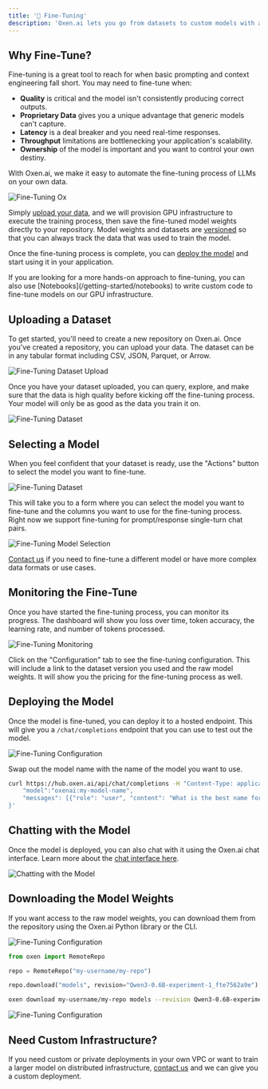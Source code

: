 ```yaml
---
title: '🦾 Fine-Tuning'
description: 'Oxen.ai lets you go from datasets to custom models with a few clicks.'
---
```


## Why Fine-Tune?

Fine-tuning is a great tool to reach for when basic prompting and context engineering fall short. You may need to fine-tune when:

* **Quality** is critical and the model isn't consistently producing correct outputs.
* **Proprietary Data** gives you a unique advantage that generic models can't capture.
* **Latency**  is a deal breaker and you need real-time responses.
* **Throughput** limitations are bottlenecking your application's scalability.
* **Ownership** of the model is important and you want to control your own destiny.

With Oxen.ai, we make it easy to automate the fine-tuning process of LLMs on your own data.

<img alt="Fine-Tuning Ox" className="rounded-xl" src="/images/fine_tuning/fine-tune-ox.jpg" />

Simply [upload your data](/getting-started/datasets), and we will provision GPU infrastructure to execute the training process, then save the fine-tuned model weights directly to your repository. Model weights and datasets are [versioned](/getting-started/versioning) so that you can always track the data that was used to train the model.

Once the fine-tuning process is complete, you can [deploy the model](/getting-started/inference) and start using it in your application.

<Info>
If you are looking for a more hands-on approach to fine-tuning, you can also use [Notebooks](/getting-started/notebooks) to write custom code to fine-tune models on our GPU infrastructure.
</Info>

## Uploading a Dataset

To get started, you'll need to create a new repository on Oxen.ai. Once you've created a repository, you can upload your data. The dataset can be in any tabular format including CSV, JSON, Parquet, or Arrow.

<img alt="Fine-Tuning Dataset Upload" className="rounded-xl" src="/images/fine_tuning/fine-tune-upload-file.png" />

Once you have your dataset uploaded, you can query, explore, and make sure that the data is high quality before kicking off the fine-tuning process. Your model will only be as good as the data you train it on.

![Fine-Tuning Dataset](/images/fine_tuning/fine-tune-dataset.png)

## Selecting a Model

When you feel confident that your dataset is ready, use the "Actions" button to select the model you want to fine-tune.

<img alt="Fine-Tuning Dataset" className="rounded-xl" src="/images/fine_tuning/fine-tune-actions.png" />

This will take you to a form where you can select the model you want to fine-tune and the columns you want to use for the fine-tuning process. Right now we support fine-tuning for prompt/response single-turn chat pairs.

<img alt="Fine-Tuning Model Selection" className="rounded-xl" src="/images/fine_tuning/fine-tune-model-selection.png" />

[Contact us](https://airtable.com/appDW4XBL7qTihmwi/shrQF72gHTJw8zvie) if you need to fine-tune a different model or have more complex data formats or use cases.

## Monitoring the Fine-Tune

Once you have started the fine-tuning process, you can monitor its progress. The dashboard will show you loss over time, token accuracy, the learning rate, and number of tokens processed.

<img alt="Fine-Tuning Monitoring" className="rounded-xl" src="/images/fine_tuning/fine-tune-monitoring.png" />

Click on the "Configuration" tab to see the fine-tuning configuration. This will include a link to the dataset version you used and the raw model weights. It will show you the pricing for the fine-tuning process as well.

## Deploying the Model

Once the model is fine-tuned, you can deploy it to a hosted endpoint. This will give you a `/chat/completions` endpoint that you can use to test out the model.

<img alt="Fine-Tuning Configuration" className="rounded-xl" src="/images/fine_tuning/fine-tune-deploy-model.png" />

Swap out the model name with the name of the model you want to use.

```bash
curl https://hub.oxen.ai/api/chat/completions -H "Content-Type: application/json" -d '{
    "model":"oxenai:my-model-name",
    "messages": [{"role": "user", "content": "What is the best name for a friendly ox?"}],
}'
```

## Chatting with the Model

Once the model is deployed, you can also chat with it using the Oxen.ai chat interface. Learn more about the [chat interface here](/features/chat).

<img alt="Chatting with the Model" className="rounded-xl" src="/images/chat/chat_window_powerful_coffee_chimpanzee.png" />


## Downloading the Model Weights

If you want access to the raw model weights, you can download them from the repository using the Oxen.ai Python library or the CLI.

<img alt="Fine-Tuning Configuration" className="rounded-xl" src="/images/fine_tuning/fine-tune-model-weights.png" />

<CodeGroup>

```python Python
from oxen import RemoteRepo

repo = RemoteRepo("my-username/my-repo")

repo.download("models", revision="Qwen3-0.6B-experiment-1_fte7562a9e")
```

```bash CLI
oxen download my-username/my-repo models --revision Qwen3-0.6B-experiment-1_fte7562a9e
```

</CodeGroup>

<img alt="Fine-Tuning Configuration" className="rounded-xl" src="/images/fine_tuning/fine-tune-model-weights.png" />

## Need Custom Infrastructure?

If you need custom or private deployments in your own VPC or want to train a larger model on distributed infrastructure, [contact us](https://airtable.com/appDW4XBL7qTihmwi/shrQF72gHTJw8zvie) and we can give you a custom deployment.